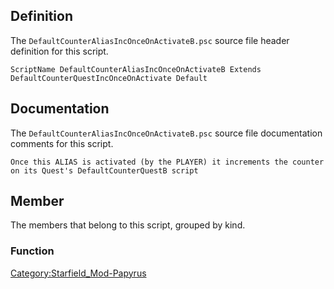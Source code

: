 {{Script_Object_Summary
| title = DefaultCounterAliasIncOnceOnActivateB
| name = [[SFM:Script-DefaultCounterAliasIncOnceOnActivateB|DefaultCounterAliasIncOnceOnActivateB]]
| extends = [[SFM:Script-DefaultCounterQuestIncOnceOnActivate|DefaultCounterQuestIncOnceOnActivate]] → [[SFM:Script-ReferenceAlias|ReferenceAlias]] → [[SFM:Script-Alias|Alias]] → [[SFM:Script-ScriptObject|ScriptObject]]
| flags = Default
}}


== Definition ==
The <code>DefaultCounterAliasIncOnceOnActivateB.psc</code> source file header definition for this script.

<source lang="papyrus">
ScriptName DefaultCounterAliasIncOnceOnActivateB Extends DefaultCounterQuestIncOnceOnActivate Default
</source>


== Documentation ==
The <code>DefaultCounterAliasIncOnceOnActivateB.psc</code> source file documentation comments for this script.

<source>
Once this ALIAS is activated (by the PLAYER) it increments the counter on its Quest's DefaultCounterQuestB script
</source>


== Member ==
The members that belong to this script, grouped by kind.

=== Function ===
{{Script_Object_Member_Summary
| title = Increment
| script = [[SFM:Script-DefaultCounterAliasIncOnceOnActivateB|DefaultCounterAliasIncOnceOnActivateB]]
| name = [[SFM:Script-DefaultCounterAliasIncOnceOnActivateB/Increment|Increment]]
| kind = Function
}}


[[Category:Starfield_Mod-Papyrus]]

